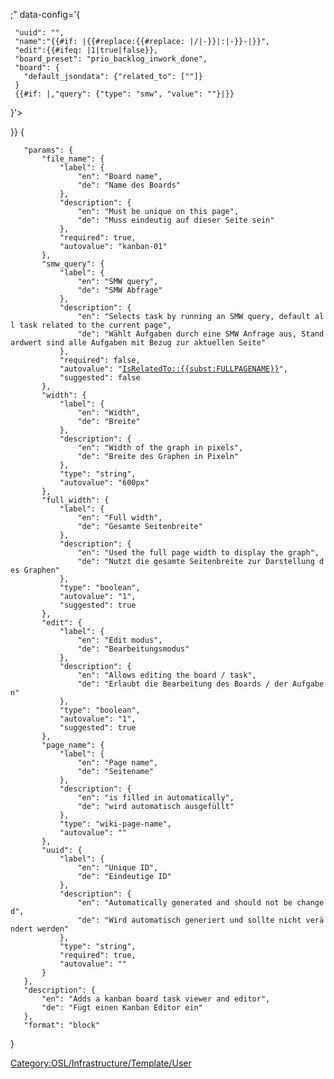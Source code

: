 <includeonly>{{Template:Helper/UI/VE/Visible
|icon=tableAddColumnAfter
|content=Kanban ''{{{file_name}}}''
}}
{{Template:Helper/UI/VE/Hidden 
|content=<div class="Kanban" style="width: {{#ifeq: {{{full_width|1}}}|1|100%| {{{width|600px}}} }};" data-config='{
  "uuid": "{{{uuid|}}}",
  "name":"{{#if: {{{page_name|}}}|{{#replace:{{#replace: {{{page_name}}}|/|-}}|:|-}}-|}}{{{file_name}}}",
  "edit":{{#ifeq: {{{edit|0}}}|1|true|false}},
  "board_preset": "prio_backlog_inwork_done",
  "board": {
    "default_jsondata": {"related_to": ["{{FULLPAGENAME}}"]}
  }
  {{#if: {{{smw_query|[[IsRelatedTo::{{FULLPAGENAME}}]]}}}|,"query": {"type": "smw", "value": "{{{smw_query|[[IsRelatedTo::{{FULLPAGENAME}}]]}}}"}|}}
}'></div>
}}</includeonly><noinclude>[[Category:OSL/Infrastructure/Template/User]]
<templatedata>
{
	"params": {
		"file_name": {
			"label": {
				"en": "Board name",
				"de": "Name des Boards"
			},
			"description": {
				"en": "Must be unique on this page",
				"de": "Muss eindeutig auf dieser Seite sein"
			},
			"required": true,
			"autovalue": "kanban-01"
		},
		"smw_query": {
			"label": {
				"en": "SMW query",
				"de": "SMW Abfrage"
			},
			"description": {
				"en": "Selects task by running an SMW query, default all task related to the current page",
				"de": "Wählt Aufgaben durch eine SMW Anfrage aus, Standardwert sind alle Aufgaben mit Bezug zur aktuellen Seite"
			},
			"required": false,
			"autovalue": "[[IsRelatedTo::{{subst:FULLPAGENAME}}]]",
			"suggested": false
		},
		"width": {
			"label": {
				"en": "Width",
				"de": "Breite"
			},
			"description": {
				"en": "Width of the graph in pixels",
				"de": "Breite des Graphen in Pixeln"
			},
			"type": "string",
			"autovalue": "600px"
		},
		"full_width": {
			"label": {
				"en": "Full width",
				"de": "Gesamte Seitenbreite"
			},
			"description": {
				"en": "Used the full page width to display the graph",
				"de": "Nutzt die gesamte Seitenbreite zur Darstellung des Graphen"
			},
			"type": "boolean",
			"autovalue": "1",
			"suggested": true
		},
		"edit": {
			"label": {
				"en": "Edit modus",
				"de": "Bearbeitungsmodus"
			},
			"description": {
				"en": "Allows editing the board / task",
				"de": "Erlaubt die Bearbeitung des Boards / der Aufgaben"
			},
			"type": "boolean",
			"autovalue": "1",
			"suggested": true
		},
		"page_name": {
			"label": {
				"en": "Page name",
				"de": "Seitename"
			},
			"description": {
				"en": "is filled in automatically",
				"de": "wird automatisch ausgefüllt"
			},
			"type": "wiki-page-name",
			"autovalue": "{{subst:FULLPAGENAME}}"
		},
		"uuid": {
			"label": {
				"en": "Unique ID",
				"de": "Eindeutige ID"
			},
			"description": {
				"en": "Automatically generated and should not be changed",
				"de": "Wird automatisch generiert und sollte nicht verändert werden"
			},
			"type": "string",
			"required": true,
			"autovalue": "{{subst:UUID}}"
		}
	},
	"description": {
		"en": "Adds a kanban board task viewer and editor",
		"de": "Fügt einen Kanban Editor ein"
	},
	"format": "block"
}
</templatedata>
</noinclude>